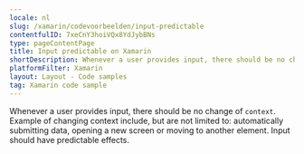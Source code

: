 ```yaml
---
locale: nl
slug: /xamarin/codevoorbeelden/input-predictable
contentfulID: 7xeCnY3hoiVQx8YdJybBNs
type: pageContentPage
title: Input predictable on Xamarin
shortDescription: Whenever a user provides input, there should be no change of context.
platformFilter: Xamarin
layout: Layout - Code samples
tag: Xamarin code sample
---
```


Whenever a user provides input, there should be no change of `context`. Example of changing context include, but are not limited to: automatically submitting data, opening a new screen or moving to another element. Input should have predictable effects.

<CodeSample id="input-predictable" locale="nl" platform="xamarin"/>